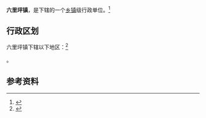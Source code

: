 {{中国乡级行政区|42/03/81/103/000}}

'''六里坪镇'''，是{{PRC admin/fullname|42/03/81/103/000|3}}下辖的一个[[乡镇|乡镇]]级行政单位。<ref>{{PRC admin/ref sgc|{{PRC admin/parent|42/03/81/103/000}}}}</ref>

== 行政区划 ==

六里坪镇下辖以下地区：<ref>{{PRC admin/ref sgc|42/03/81/103/000}}</ref>

{{PRC admin/children|42/03/81/103/000}}。

== 参考资料 ==

{{reflist}}

{{PRC admin/navcat|42/03/81/103/000}}
{{湖北行政区划小作品}}
